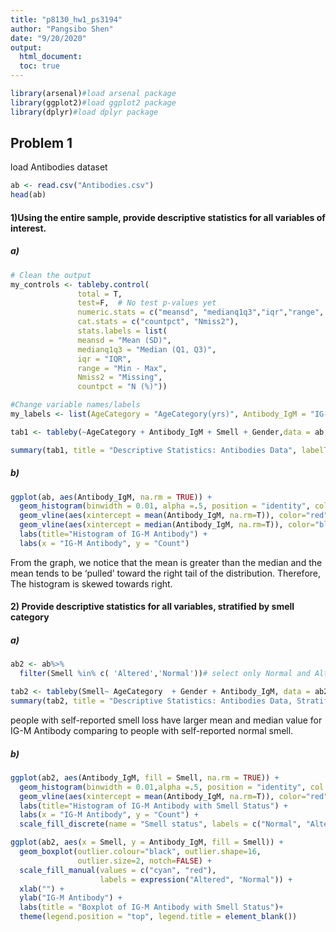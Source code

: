 ```yaml
---
title: "p8130_hw1_ps3194"
author: "Pangsibo Shen"
date: "9/20/2020"
output: 
  html_document:
  toc: true
---
```

```r
library(arsenal)#load arsenal package
library(ggplot2)#load ggplot2 package
library(dplyr)#load dplyr package
```

## Problem 1
load Antibodies dataset
```r
ab <- read.csv("Antibodies.csv")
head(ab)
```
#### 1)Using the entire sample, provide descriptive statistics for all variables of interest.

##### a)

```r
# Clean the output
my_controls <- tableby.control(
               total = T,
               test=F,  # No test p-values yet
               numeric.stats = c("meansd", "medianq1q3","iqr","range", "Nmiss2"),
               cat.stats = c("countpct", "Nmiss2"),
               stats.labels = list(
               meansd = "Mean (SD)",
               medianq1q3 = "Median (Q1, Q3)",
               iqr = "IQR",
               range = "Min - Max",
               Nmiss2 = "Missing",
               countpct = "N (%)"))

#Change variable names/labels
my_labels <- list(AgeCategory = "AgeCategory(yrs)", Antibody_IgM = "IG-M Antibody", Smell = "Smell", Gender = "Gender")

tab1 <- tableby(~AgeCategory + Antibody_IgM + Smell + Gender,data = ab, control = my_controls)

summary(tab1, title = "Descriptive Statistics: Antibodies Data", labelTranslations = my_labels, text=T)
```

##### b)

```r
ggplot(ab, aes(Antibody_IgM, na.rm = TRUE)) +
  geom_histogram(binwidth = 0.01, alpha =.5, position = "identity", col = "black") +
  geom_vline(aes(xintercept = mean(Antibody_IgM, na.rm=T)), color="red", linetype="dashed", size=2) + #add a red dashed line for mean Antibody
  geom_vline(aes(xintercept = median(Antibody_IgM, na.rm=T)), color="blue", linetype="solid", size=2) + #add a blue solid line for median Antibody
  labs(title="Histogram of IG-M Antibody") +                                
  labs(x = "IG-M Antibody", y = "Count")                                         
```
From the graph, we notice that the mean is greater than the median and the mean tends to be 'pulled' toward the right tail of the distribution. Therefore, The histogram is skewed towards right. 

#### 2) Provide descriptive statistics for all variables, stratified by smell category

##### a)

```r
ab2 <- ab%>%
  filter(Smell %in% c( 'Altered','Normal'))# select only Normal and Altered data from Smell

tab2 <- tableby(Smell~ AgeCategory  + Gender + Antibody_IgM, data = ab2, control = my_controls)
summary(tab2, title = "Descriptive Statistics: Antibodies Data, Stratified by Smell", labelTranslations = my_labels, text=T)
```
people with self-reported smell loss have larger mean and median value for IG-M Antibody comparing to people with self-reported normal smell.

##### b)

```r
ggplot(ab2, aes(Antibody_IgM, fill = Smell, na.rm = TRUE)) +
  geom_histogram(binwidth = 0.01,alpha =.5, position = "identity", col = "black") +
  geom_vline(aes(xintercept = mean(Antibody_IgM, na.rm=T)), color="red", linetype="dashed", size=2) + #add a red dashed line for mean Antibody
  labs(title="Histogram of IG-M Antibody with Smell Status") +                                
  labs(x = "IG-M Antibody", y = "Count") +
  scale_fill_discrete(name = "Smell status", labels = c("Normal", "Altered"))
```
```r
ggplot(ab2, aes(x = Smell, y = Antibody_IgM, fill = Smell)) +
  geom_boxplot(outlier.colour="black", outlier.shape=16,
               outlier.size=2, notch=FALSE) +
  scale_fill_manual(values = c("cyan", "red"),
                    labels = expression("Altered", "Normal")) +                 
  xlab("") +
  ylab("IG-M Antibody") +
  labs(title = "Boxplot of IG-M Antibody with Smell Status")+
  theme(legend.position = "top", legend.title = element_blank())  
```

